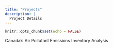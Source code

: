```yaml
---
title: "Projects"
description: |
  Project Details
---
```


```r
knitr::opts_chunk$set(echo = FALSE)
```

Canada's Air Pollutant Emissions Inventory Analysis